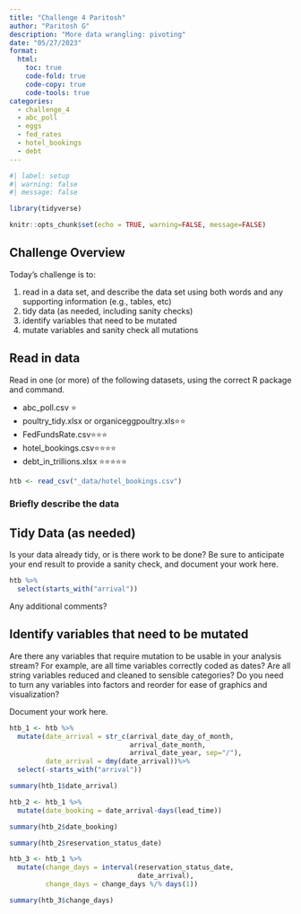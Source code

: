 ```yaml
---
title: "Challenge 4 Paritosh"
author: "Paritosh G"
description: "More data wrangling: pivoting"
date: "05/27/2023"
format:
  html:
    toc: true
    code-fold: true
    code-copy: true
    code-tools: true
categories:
  - challenge_4
  - abc_poll
  - eggs
  - fed_rates
  - hotel_bookings
  - debt
---
```


```r
#| label: setup
#| warning: false
#| message: false

library(tidyverse)

knitr::opts_chunk$set(echo = TRUE, warning=FALSE, message=FALSE)
```

## Challenge Overview

Today's challenge is to:

1)  read in a data set, and describe the data set using both words and any supporting information (e.g., tables, etc)
2)  tidy data (as needed, including sanity checks)
3)  identify variables that need to be mutated
4)  mutate variables and sanity check all mutations

## Read in data

Read in one (or more) of the following datasets, using the correct R package and command.

-   abc_poll.csv ⭐
-   poultry_tidy.xlsx or organiceggpoultry.xls⭐⭐
-   FedFundsRate.csv⭐⭐⭐
-   hotel_bookings.csv⭐⭐⭐⭐
-   debt_in_trillions.xlsx ⭐⭐⭐⭐⭐

```r
htb <- read_csv("_data/hotel_bookings.csv")

```

### Briefly describe the data

## Tidy Data (as needed)

Is your data already tidy, or is there work to be done? Be sure to anticipate your end result to provide a sanity check, and document your work here.

```r
htb %>% 
  select(starts_with("arrival"))

```

Any additional comments?

## Identify variables that need to be mutated

Are there any variables that require mutation to be usable in your analysis stream? For example, are all time variables correctly coded as dates? Are all string variables reduced and cleaned to sensible categories? Do you need to turn any variables into factors and reorder for ease of graphics and visualization?

Document your work here.

```r
htb_1 <- htb %>%
  mutate(date_arrival = str_c(arrival_date_day_of_month,
                              arrival_date_month,
                              arrival_date_year, sep="/"),
         date_arrival = dmy(date_arrival))%>%
  select(-starts_with("arrival"))

summary(htb_1$date_arrival)
```

```r
htb_2 <- htb_1 %>%
  mutate(date_booking = date_arrival-days(lead_time))

summary(htb_2$date_booking)
```

```r
summary(htb_2$reservation_status_date)
```

```r
htb_3 <- htb_1 %>%
  mutate(change_days = interval(reservation_status_date,
                                date_arrival),
         change_days = change_days %/% days(1))

summary(htb_3$change_days)


```
